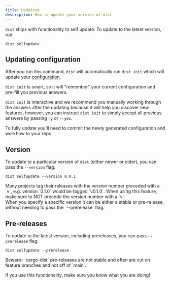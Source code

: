 ```yaml
---
title: Updating
description: How to update your version of dist
---
```



`dist` ships with functionality to self update. To update to the latest version,
run:

```shell
dist selfupdate
```

## Updating configuration

After you run this command, `dist` will automatically run `dist init` which will
update your [configuration](/start/config). 

`dist init` is smart, so it will "remember" your current configuration and pre-fill
you previous answers.

`dist init` is interactive and we recommend you manually working through the
answers after the updating because it will help you discover new features, however,
you can instruct `dist init` to simply accept all previous answers by passing
`-y` or `--yes`.

<Aside type="tip">
To fully update you'll need to commit the newly generated configuration and workflow
to your repo.
</Aside>

## Version

To update to a particular version of `dist` (either newer or older), you can pass
the `--version` flag:

```shell
dist selfupdate --version 0.0.1
```

<Aside type="tip">
Many projects tag their releases with the version number preceded with a `v`, e.g.
version `0.1.0` would be tagged `v0.1.0`. When using this feature, make sure to NOT
precede the version number with a `v`.
</Aside>

<Aside type="note">
When you specify a specific version it can be either a stable or pre-release,
without needing to pass the `--prerelease` flag.
</Aside>

## Pre-releases

To update to the latest version, including prereleases, you can pass `--prerelease`
flag:

```shell
dist selfupdate --prerelease
```

<Aside type="caution">
Beware- `cargo-dist` pre-releases are not stable and often are cut on feature
branches and not off of `main`.

If you use this functionality, make sure you know what you are doing!
</Aside>
